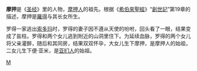 {{disputed|time=2016-11-30T09:47:41+00:00}}
{{unreferenced|time=2016-11-30T09:47:41+00:00}}
'''摩押'''是《[[圣经|圣经]]》里的人物，[[摩押人|摩押人]]的祖先。根据《[[希伯來聖經|希伯來聖經]]》“[[創世記|創世記]]”第19章的描述，摩押是[[羅得|羅得]]与其长女所生。

罗得一家逃出[[索多玛|索多玛]]时，罗得的妻子因不遵从天使的吩咐，回头看了一眼，结果变成了盐柱。罗得和两个女儿逃到附近的山洞里住下。为延续血脉，罗得的两个女儿将父亲灌醉，随后和其同房，结果双双怀孕，大女儿生下摩押，是摩押人的始祖，二女儿生下便‧亚米，是[[亚扪人|亚扪人]]的始祖。

[[Category:聖經人物|M]]